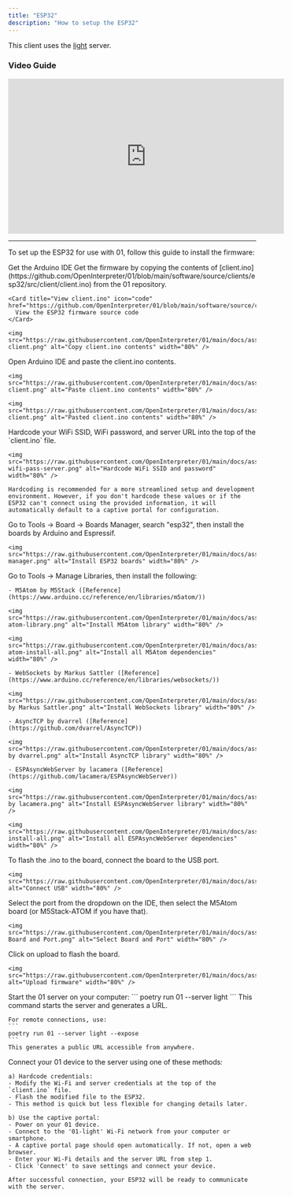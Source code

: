 ```yaml
---
title: "ESP32"
description: "How to setup the ESP32"
---
```


<Info>This client uses the [light](/server/light) server.</Info>

### Video Guide

<iframe
  width="560"
  height="315"
  src="https://www.youtube.com/embed/Y76zed8nEE8"
  frameBorder="0"
  allow="accelerometer; autoplay; clipboard-write; encrypted-media; gyroscope; picture-in-picture"
  allowfullscreen
></iframe>

---

To set up the ESP32 for use with 01, follow this guide to install the firmware:

<Steps>
  <Step title="Download Arduino IDE">
    <Card title="Download Arduino IDE" icon="download" href="https://www.arduino.cc/en/software">
      Get the Arduino IDE
    </Card>
  </Step>

  <Step title="Get the firmware">
    Get the firmware by copying the contents of [client.ino](https://github.com/OpenInterpreter/01/blob/main/software/source/clients/esp32/src/client/client.ino) from the 01 repository.

    <Card title="View client.ino" icon="code" href="https://github.com/OpenInterpreter/01/blob/main/software/source/clients/esp32/src/client/client.ino">
      View the ESP32 firmware source code
    </Card>

    <img src="https://raw.githubusercontent.com/OpenInterpreter/01/main/docs/assets/copy-client.png" alt="Copy client.ino contents" width="80%" />
  </Step>

  <Step title="Paste firmware into Arduino IDE">
    Open Arduino IDE and paste the client.ino contents.

    <img src="https://raw.githubusercontent.com/OpenInterpreter/01/main/docs/assets/paste-client.png" alt="Paste client.ino contents" width="80%" />

    <img src="https://raw.githubusercontent.com/OpenInterpreter/01/main/docs/assets/pasted-client.png" alt="Pasted client.ino contents" width="80%" />
  </Step>

  <Step title="(Optional) Hardcode credentials">
    Hardcode your WiFi SSID, WiFi password, and server URL into the top of the `client.ino` file.

    <img src="https://raw.githubusercontent.com/OpenInterpreter/01/main/docs/assets/hardcode-wifi-pass-server.png" alt="Hardcode WiFi SSID and password" width="80%" />

    Hardcoding is recommended for a more streamlined setup and development environment. However, if you don't hardcode these values or if the ESP32 can't connect using the provided information, it will automatically default to a captive portal for configuration. 
  </Step>

  <Step title="Install ESP32 boards">
    Go to Tools -> Board -> Boards Manager, search "esp32", then install the boards by Arduino and Espressif.

    <img src="https://raw.githubusercontent.com/OpenInterpreter/01/main/docs/assets/boards-manager.png" alt="Install ESP32 boards" width="80%" />
  </Step>

  <Step title="Install required libraries">
    Go to Tools -> Manage Libraries, then install the following:

    - M5Atom by M5Stack ([Reference](https://www.arduino.cc/reference/en/libraries/m5atom/))

    <img src="https://raw.githubusercontent.com/OpenInterpreter/01/main/docs/assets/M5-atom-library.png" alt="Install M5Atom library" width="80%" />

    <img src="https://raw.githubusercontent.com/OpenInterpreter/01/main/docs/assets/m5-atom-install-all.png" alt="Install all M5Atom dependencies" width="80%" />

    - WebSockets by Markus Sattler ([Reference](https://www.arduino.cc/reference/en/libraries/websockets/))

    <img src="https://raw.githubusercontent.com/OpenInterpreter/01/main/docs/assets/WebSockets by Markus Sattler.png" alt="Install WebSockets library" width="80%" />

    - AsyncTCP by dvarrel ([Reference](https://github.com/dvarrel/AsyncTCP))

    <img src="https://raw.githubusercontent.com/OpenInterpreter/01/main/docs/assets/AsyncTCP by dvarrel.png" alt="Install AsyncTCP library" width="80%" />

    - ESPAsyncWebServer by lacamera ([Reference](https://github.com/lacamera/ESPAsyncWebServer))

    <img src="https://raw.githubusercontent.com/OpenInterpreter/01/main/docs/assets/ESPAsyncWebServer by lacamera.png" alt="Install ESPAsyncWebServer library" width="80%" />

    <img src="https://raw.githubusercontent.com/OpenInterpreter/01/main/docs/assets/ESPAsyncWebServer-install-all.png" alt="Install all ESPAsyncWebServer dependencies" width="80%" />
  </Step>

  <Step title="Connect the board">
    To flash the .ino to the board, connect the board to the USB port.

    <img src="https://raw.githubusercontent.com/OpenInterpreter/01/main/docs/assets/connect_usb.jpeg" alt="Connect USB" width="80%" />
  </Step>

  <Step title="Select board and port">
    Select the port from the dropdown on the IDE, then select the M5Atom board (or M5Stack-ATOM if you have that).

    <img src="https://raw.githubusercontent.com/OpenInterpreter/01/main/docs/assets/Select Board and Port.png" alt="Select Board and Port" width="80%" />
  </Step>

  <Step title="Upload firmware">
    Click on upload to flash the board.

    <img src="https://raw.githubusercontent.com/OpenInterpreter/01/main/docs/assets/Upload.png" alt="Upload firmware" width="80%" />
  </Step>

  <Step title="Start the 01 server">
    Start the 01 server on your computer:
    ```
    poetry run 01 --server light
    ```
    This command starts the server and generates a URL.

    For remote connections, use:
    ```
    poetry run 01 --server light --expose
    ```
    This generates a public URL accessible from anywhere.
  </Step>

  <Step title="Connect ESP32 to the server">
    Connect your 01 device to the server using one of these methods:

    a) Hardcode credentials:
    - Modify the Wi-Fi and server credentials at the top of the `client.ino` file.
    - Flash the modified file to the ESP32.
    - This method is quick but less flexible for changing details later.

    b) Use the captive portal:
    - Power on your 01 device.
    - Connect to the '01-light' Wi-Fi network from your computer or smartphone.
    - A captive portal page should open automatically. If not, open a web browser.
    - Enter your Wi-Fi details and the server URL from step 1.
    - Click 'Connect' to save settings and connect your device.

    After successful connection, your ESP32 will be ready to communicate with the server.
  </Step>
</Steps>
